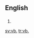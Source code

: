 ==English==

==={{abbreviation-old|en}}===
{{head|en}}

# {{alternative form of|vb|lang=en}}

[[sv:vb.]]
[[tr:vb.]]
